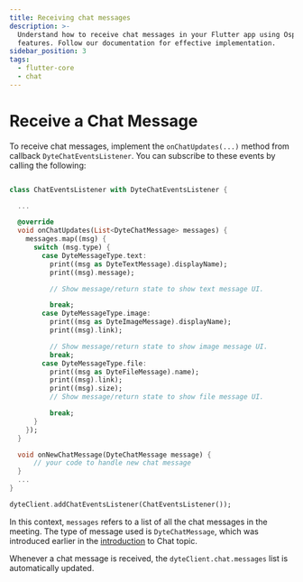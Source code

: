 ```yaml
---
title: Receiving chat messages
description: >-
  Understand how to receive chat messages in your Flutter app using Ospi's
  features. Follow our documentation for effective implementation.
sidebar_position: 3
tags:
  - flutter-core
  - chat
---
```


# Receive a Chat Message

To receive chat messages, implement the `onChatUpdates(...)` method from callback `DyteChatEventsListener`. You can subscribe to these events by calling the following:

```dart

class ChatEventsListener with DyteChatEventsListener {

  ...

  @override
  void onChatUpdates(List<DyteChatMessage> messages) {
    messages.map((msg) {
      switch (msg.type) {
        case DyteMessageType.text:
          print((msg as DyteTextMessage).displayName);
          print((msg).message);

          // Show message/return state to show text message UI.

          break;
        case DyteMessageType.image:
          print((msg as DyteImageMessage).displayName);
          print((msg).link);

          // Show message/return state to show image message UI.
          break;
        case DyteMessageType.file:
          print((msg as DyteFileMessage).name);
          print((msg).link);
          print((msg).size);
          // Show message/return state to show file message UI.

          break;
      }
    });
  }

  void onNewChatMessage(DyteChatMessage message) {
      // your code to handle new chat message
  }
  ...
}
```

```dart
dyteClient.addChatEventsListener(ChatEventsListener());
```

In this context, `messages` refers to a list of all the chat messages in the meeting. The type of message used is `DyteChatMessage`, which was introduced earlier in the [introduction](./introduction.mdx) to Chat topic.

Whenever a chat message is received, the `dyteClient.chat.messages` list is automatically updated.

<head>
  <title>Flutter Core Receiving chat messages</title>
  <meta name="description" content="Understand how to receive chat messages in your Flutter app using Ospi's features. Follow our documentation for effective implementation."/>
</head>
